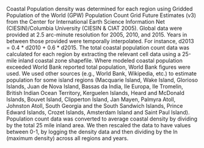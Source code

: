 Coastal Population density was determined for each region using Gridded Population of the World (GPW) Population Count Grid Future Estimates (v3) from the Center for International Earth Science Information Net (CIESIN)/Columbia University (CIESIN & CIAT 2005).  Global data were provided at 2.5 arc-minute resolution for 2005, 2010, and 2015. Years in between those provided were temporally interpolated. For instance, d2013 = 0.4 * d2010 + 0.6 * d2015. The total coastal population count data was calculated for each region by extracting the relevant cell data using a 25-mile inland coastal zone shapefile. Where modeled coastal population exceeded World Bank reported total population, World Bank figures were used. We used other sources (e.g., World Bank, Wikipedia, etc.) to estimate population for some island regions (Macquarie Island, Wake Island, Glorioso Islands, Juan de Nova Island, Bassas da India, Ile Europa, Ile Tromelin, British Indian Ocean Territory, Kerguelen Islands, Heard and McDonald Islands, Bouvet Island, Clipperton Island, Jan Mayen, Palmyra Atoll, Johnston Atoll, South Georgia and the South Sandwich Islands, Prince Edward Islands, Crozet Islands, Amsterdam Island and Saint Paul Island). Population count data was converted to average coastal density by dividing by the total 25 mile inland area.  We then rescaled the data to have values between 0-1, by logging the density data and then dividing by the ln (maximum density) across all regions and years. 